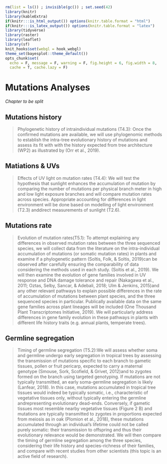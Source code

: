 ```r
rm(list = ls()) ; invisible(gc()) ; set.seed(42)
library(knitr)
library(kableExtra)
if(knitr:::is_html_output()) options(knitr.table.format = "html") 
if(knitr:::is_latex_output()) options(knitr.table.format = "latex") 
library(tidyverse)
library(raster)
library(leaflet)
library(sf)
knit_hooks$set(webgl = hook_webgl)
theme_set(bayesplot::theme_default())
opts_chunk$set(
  echo = F, message = F, warning = F, fig.height = 6, fig.width = 8,
  cache = T, cache.lazy = F)
```


# Mutations Analyses

*Chapter to be split*

## Mutations history

> Phylogenetic history of intraindividual mutations (T4.3): Once the confirmed mutations are available, we will use phylogenomic methods to establish the intra-tree evolutionary history of mutations and assess its fit with with the history expected from tree architecture (WP2) as illustrated by (Orr et al., 2019).

## Matiations & UVs

> Effects  of  UV  light  on  mutation  rates (T4.4): We  will  test  the  hypothesis  that  sunlight  enhances  the accumulation of mutation by comparing the number of mutations per physical branch meter in high and low light exposure branches and will compare mutation rates across species. Appropriate accounting for differences in light environment will be done based on modelling of light environment (T2.3) anddirect measurements of sunlight (T2.6).

## Mutations rate

> Evolution  of  mutation  rates(T5.1):  To  attempt  explaining  any  differences  in  observed  mutation  rates between  the  three  sequenced  species,  we  will  collect  data  from  the  literature  on  the  intra-individual accumulation of mutations (or somatic mutation rates) in plants and examine if a phylogenetic pattern (Soltis, Folk, & Soltis, 2019)can be observed after carefully ensuring the comparability of data considering the methods used in each study. (Soltis et al., 2019). We will then examine the evolution of gene families involved  in  UV  response  and  DNA  damage  tolerance  and  repair (Nakagawa  et  al.,  2011;  Oztas,  Selby, Sancar,  &  Adebali,  2018;  Ulm  &  Jenkins,  2015)and  any  other  relevant  pathways  to  explain  possible differences  in  the  rate  of  accumulation  of  mutations  between  plant  species,  and  the  three  sequenced species  in  particular.  Publically  available  data  on  the  same  gene  families  across  plant  lineages  will  be included (One Thousand Plant Transcriptomes Initiative, 2019). We will particularly address differences in gene  family  evolution  in  these  pathways    in  plants  with  different  life  history  traits  (e.g.  annual  plants, temperate trees).

## Germline segregation

> Timing  of  germline  segregation (T5.2):We  will  assess  whether  soma  and  germline  undergo  early segregation in tropical trees by assessing the transmission of mutations specific to each branch to gametic tissues, pollen or fruit pericarp, expected to carry a maternal genotype (Smouse, Sork, Scofield, & Grivet, 2012)and  to  zygotes  formed  on  the  branch  using  targeted  genotyping.  If  mutations  are  not  typically transmitted,  an  early  soma-germline  segregation  is  likely (Lanfear,  2018).  In  this  case,  mutations accumulated in tropical  tree tissues would indeed be  typically somatic, i.e., characteristic of vegetative tissues   only,   without   typically   entering   the   germline   andrepresenting   evolutionary   dead-ends. Conversely,  if  gametic  tissues  most  resemble  nearby  vegetative  tissues  (Figure  2  B)  and  mutations  are typically  transmitted  to  zygotes  in  proportions  expected  from  meiosis  as  in  oak (Plomion  et  al.,  2018), these  mutations  accumulated  through  an  individual’s lifetime  could  not  be  called  purely  somatic:  their transmission  to  offspring  and  thus  their  evolutionary  relevance  would  be  demonstrated.  We  will  then compare the timing of germline segregation among the three species, considering their life history and species-richness of their families, and compare with recent studies from other scientists (this topic is an active field of research).

